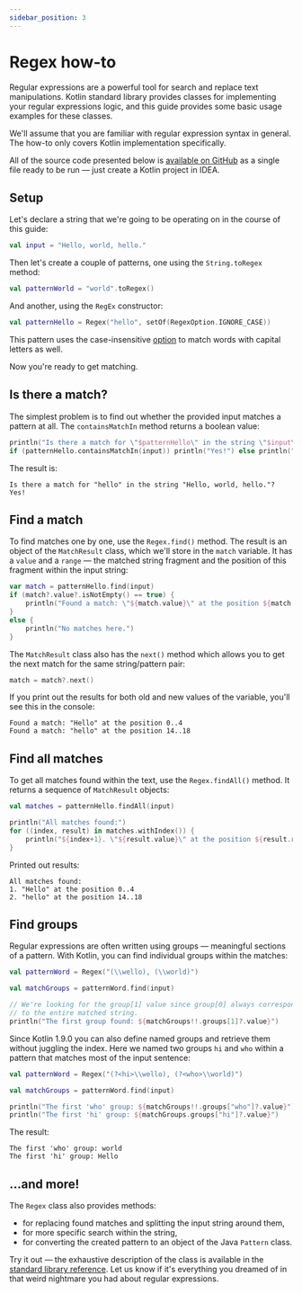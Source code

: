 ```yaml
---
sidebar_position: 3
---
```


# Regex how-to

Regular expressions are a powerful tool for search and replace text manipulations. Kotlin standard library provides classes for implementing your regular expressions logic, and this guide provides some basic usage examples for these classes.

We'll assume that you are familiar with regular expression syntax in general. The how-to only covers Kotlin implementation specifically.

All of the source code presented below is [available on GitHub](https://github.com/zamulla/jet-test/blob/main/code-examples/regex.kt) as a single file ready to be run — just create a Kotlin project in IDEA.


## Setup

Let's declare a string that we're going to be operating on in the course of this guide:

```kotlin
val input = "Hello, world, hello."
```

Then let's create a couple of patterns, one using the `String.toRegex` method:

```kotlin
val patternWorld = "world".toRegex()
```

And another, using the `RegEx` constructor:

```kotlin
val patternHello = Regex("hello", setOf(RegexOption.IGNORE_CASE))
```

This pattern uses the case-insensitive [option](https://kotlinlang.org/api/latest/jvm/stdlib/kotlin.text/-regex-option/) to match words with capital letters as well.

Now you're ready to get matching.

## Is there a match?

The simplest problem is to find out whether the provided input matches a pattern at all. The `containsMatchIn` method returns a boolean value:

```kotlin
println("Is there a match for \"$patternHello\" in the string \"$input\"?")
if (patternHello.containsMatchIn(input)) println("Yes!") else println("Nope.")
```

The result is:

```text
Is there a match for "hello" in the string "Hello, world, hello."?
Yes!
```

## Find a match

To find matches one by one, use the `Regex.find()` method. The result is an object of the `MatchResult` class, which we'll store in the `match` variable. It has a `value` and a `range` — the matched string fragment and the position of this fragment within the input string:

```kotlin
var match = patternHello.find(input)
if (match?.value?.isNotEmpty() == true) {
    println("Found a match: \"${match.value}\" at the position ${match.range}")
}
else {
    println("No matches here.")
}
```

The `MatchResult` class also has the `next()` method which allows you to get the next match for the same string/pattern pair:

```kotlin
match = match?.next()
```

If you print out the results for both old and new values of the variable, you'll see this in the console:

```text
Found a match: "Hello" at the position 0..4
Found a match: "hello" at the position 14..18
```

## Find all matches

To get all matches found within the text, use the `Regex.findAll()` method. It returns a sequence of `MatchResult` objects:

```kotlin
val matches = patternHello.findAll(input)

println("All matches found:")
for ((index, result) in matches.withIndex()) {
    println("${index+1}. \"${result.value}\" at the position ${result.range}")
}
```

Printed out results:

```text
All matches found:
1. "Hello" at the position 0..4
2. "hello" at the position 14..18
```

## Find groups

Regular expressions are often written using groups — meaningful sections of a pattern. With Kotlin, you can find individual groups within the matches:

```kotlin
val patternWord = Regex("(\\wello), (\\world)")

val matchGroups = patternWord.find(input)

// We're looking for the group[1] value since group[0] always corresponds
// to the entire matched string.
println("The first group found: ${matchGroups!!.groups[1]?.value}")
```

Since Kotlin 1.9.0 you can also define named groups and retrieve them without juggling the index. Here we named two groups `hi` and `who` within a pattern that matches most of the input sentence:

```kotlin
val patternWord = Regex("(?<hi>\\wello), (?<who>\\world)")

val matchGroups = patternWord.find(input)

println("The first 'who' group: ${matchGroups!!.groups["who"]?.value}")
println("The first 'hi' group: ${matchGroups.groups["hi"]?.value}")
```

The result:

```
The first 'who' group: world
The first 'hi' group: Hello
```

## ...and more!

The `Regex` class also provides methods:

* for replacing found matches and splitting the input string around them,
* for more specific search within the string,
* for converting the created pattern to an object of the Java `Pattern` class.

Try it out — the exhaustive description of the class is available in the [standard library reference](https://kotlinlang.org/api/latest/jvm/stdlib/kotlin.text/-regex/). Let us know if it's everything you dreamed of in that weird nightmare you had about regular expressions.